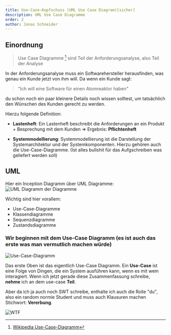 ```yaml
---
title: Use-Case-Kopfschuss (UML Use Case Diagram)[sicher]
description: UML Use Case Diagramme 
order: 2
author: Jonas Schneider
---
```


## Einordnung

> Use Case Diagramme [^1] sind Teil der Anforderungsanalyse, also Teil der Analyse

In der Anforderungsanalyse muss ein Softwarehersteller herausfinden, was genau ein Kunde jetzt von ihm will. Da wenn ein Kunde sagt:

> "Ich will eine Software für einen Atomreaktor haben"

du schon noch ein paar kleinere Details noch wissen solltest, um tatsächlich den Wünschen des Kunden gerecht zu werden.

Hierzu folgende Definition:

- **Lastenheft**: Ein Lastenheft beschreibt die Anforderungen an ein Produkt + Besprechung mit dem Kunden $\Rightarrow$ Ergebnis: **Pflichtenheft**

- **Systemmodellierung**: Systemmodellierung ist die Darstellung der Systemarchitektur und der Systemkomponenten. Hierzu gehören auch die Use-Case-Diagramme. (Ist alles bullshit für das Aufgschreiben was geliefert werden soll)

## UML

Hier ein Inception Diagramm über UML Diagramme:
![UML Diagramm der Diagramme](https://upload.wikimedia.org/wikipedia/commons/thumb/d/da/UML-Diagrammhierarchie.svg/1920px-UML-Diagrammhierarchie.svg.png)

Wichtig sind hier vorallem:
- Use-Case-Diagramme
- Klassendiagramme
- Sequenzdiagramme
- Zustandsdiagramme

### Wir beginnen mit dem Use-Case Diagramm (es ist auch das erste was man vermutlich machen würde)

![Use-Case-Diagramm](/teaching-assets/es/use-case-diagramm.png)

Das erste Oben ist das eigentlich Use-Case Diagramm. Ein **Use-Case** ist eine Folge von Dingen, die ein System ausführen kann, wenn es mit wem interagiert.
Wenn ich jetzt gerade diese Zusammenfassung schreibe, **nehme** ich an dem use-case **Teil**.

Aber da ich ja auch noch SWT schreibe, enthalte ich auch die Rolle "du", also ein random normie Student und muss auch Klausuren machen Stichwort: **Vererbung**.

![WTF](https://media.tenor.com/y4QbP8-Oo6gAAAAd/laughing-green.gif)

<RumpeQuiz/>

[^1]: [Wikipedia Use-Case-Diagramm](https://de.wikipedia.org/wiki/Use-Case-Diagramm)